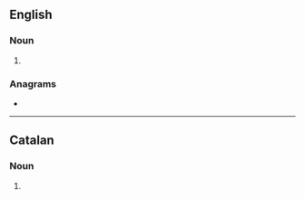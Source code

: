 ==English==

===Noun===
{{head|en|noun plural form}}

# {{plural of|cosine|lang=en}}

===Anagrams===
* {{anagrams|en|Encisos|cession|oscines}}

----

==Catalan==

===Noun===
{{head|ca|noun form}}

# {{plural of|cosina|lang=ca}}